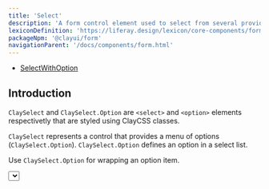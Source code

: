 ```yaml
---
title: 'Select'
description: 'A form control element used to select from several provided options and enter data.'
lexiconDefinition: 'https://liferay.design/lexicon/core-components/forms/selector/'
packageNpm: '@clayui/form'
navigationParent: '/docs/components/form.html'
---
```



<div class="nav-toc-absolute">
<div class="nav-toc">

-   [SelectWithOption](#selectwithoption)

</div>
</div>

## Introduction

`ClaySelect` and `ClaySelect.Option` are `<select>` and `<option>` elements respectivetly that are styled using ClayCSS classes.

`ClaySelect` represents a control that provides a menu of options (`ClaySelect.Option`). `ClaySelect.Option` defines an option in a select list.

Use `ClaySelect.Option` for wrapping an option item.

<Select />

## SelectWithOption

If you use ClaySelect only for simple cases that do not need props for [`options`](#api-options), you can use `<ClaySelectWithOption />` which will have the same result as the previous version.

<SelectWithOption />
